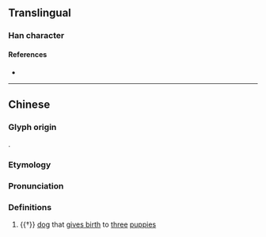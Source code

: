 {{character info/new}}
==Translingual==

===Han character===
{{Han char|rn=94|rad=犬|as=09|sn=12|four=42247|canj=KHUCE|ids=⿰犭㚇}}

====References====
* {{Han ref|kx=0714.070|dkj=20514|dj=1126.070|hdz=21359.010|uh=7323|ud=29475|bh=DA77|bd=55927}}

----

==Chinese==
{{zh-forms}}

===Glyph origin===
{{Han etym}}
{{Han compound|犬|㚇|ls=psc|c1=s|c2=p|t1=dog}}.

===Etymology===
{{rfe|zh|related to 豵?}}

===Pronunciation===
{{zh-pron
|m=zōng
|c=zung1,zung2
|mc=y
|oc=y
|cat=n
}}

===Definitions===
{{zh-hanzi}}

# {{†}} [[dog]] that [[give birth|gives birth]] to [[three]] [[puppy|puppies]]